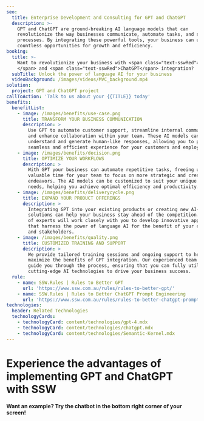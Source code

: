 ```yaml
---
seo:
  title: Enterprise Development and Consulting for GPT and ChatGPT
  description: >-
    GPT and ChatGPT are ground-breaking AI language models that can
    revolutionize the way businesses communicate, automate tasks, and streamline
    processes. By integrating these powerful tools, your business can unlock
    countless opportunities for growth and efficiency.
booking:
  title: >-
    Want to revolutionize your business with <span class="text-sswRed"> GPT
    </span> and <span class="text-sswRed">ChatGPT</span> integration?
  subTitle: Unlock the power of language AI for your business
  videoBackground: /images/videos/MVC_background.mp4
solution:
  project: GPT and ChatGPT project
callToAction: 'Talk to us about your {{TITLE}} today'
benefits:
  benefitList:
    - image: /images/benefits/use-case.png
      title: TRANSFORM YOUR BUSINESS COMMUNICATION
      description: >
        Use GPT to automate customer support, streamline internal communication,
        and enhance collaboration within your team. These AI models can
        understand and generate human-like responses, allowing you to provide a
        seamless and efficient experience for your customers and employees.
    - image: /images/benefits/decision.png
      title: OPTIMIZE YOUR WORKFLOWS
      description: >
        With GPT your business can automate repetitive tasks, freeing up
        valuable time for your team to focus on more strategic and creative
        endeavors. The AI models can be customized to suit your unique business
        needs, helping you achieve optimal efficiency and productivity.
    - image: /images/benefits/deliverycycle.png
      title: EXPAND YOUR PRODUCT OFFERINGS
      description: >
        Integrating GPT into your existing products or creating new AI-driven
        solutions can help your business stay ahead of the competition. Our team
        of experts will work closely with you to develop innovative applications
        that harness the power of language AI for the benefit of your customers
        and stakeholders.
    - image: /images/benefits/quality.png
      title: CUSTOMIZED TRAINING AND SUPPORT
      description: >
        We provide tailored training sessions and ongoing support to help you
        maximize the benefits of GPT integration. Our experienced team will
        guide you through the process, ensuring that you can fully utilize these
        cutting-edge AI technologies to drive your business success.
  rule:
    - name: SSW.Rules | Rules to Better GPT
      url: 'https://www.ssw.com.au/rules/rules-to-better-gpt/'
    - name: SSW.Rules | Rules to Better ChatGPT Prompt Engineering
      url: 'https://www.ssw.com.au/rules/rules-to-better-chatgpt-prompt-engineering/'
technologies:
  header: Related Technologies
  technologyCards:
    - technologyCard: content/technologies/gpt-4.mdx
    - technologyCard: content/technologies/chatgpt.mdx
    - technologyCard: content/technologies/Semantic-Kernel.mdx
---
```


# Experience the advantages of implementing **GPT** and **ChatGPT** with SSW

#### Want an example? Try the chatbot in the bottom right corner of your screen!

<VideoEmbed url="https://www.youtube.com/watch?v=-q9lLqtkC00" caption="Video: The Future of Business with AI: Automation, Intelligence, and Customer Relations | Ulysses Maclaren (10 mins)" />
